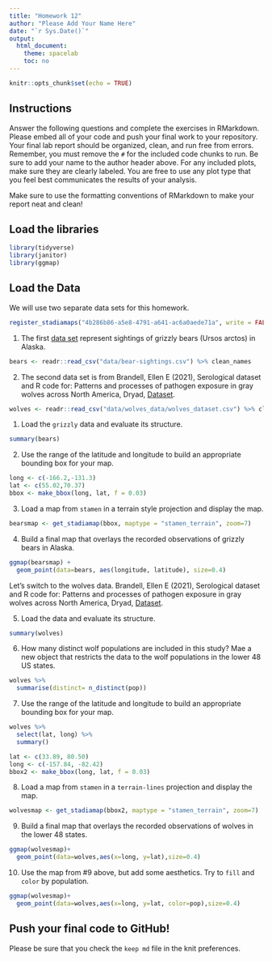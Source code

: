 ```yaml
---
title: "Homework 12"
author: "Please Add Your Name Here"
date: "`r Sys.Date()`"
output:
  html_document:
    theme: spacelab
    toc: no
---
```


```r
knitr::opts_chunk$set(echo = TRUE)
```

## Instructions
Answer the following questions and complete the exercises in RMarkdown. Please embed all of your code and push your final work to your repository. Your final lab report should be organized, clean, and run free from errors. Remember, you must remove the `#` for the included code chunks to run. Be sure to add your name to the author header above. For any included plots, make sure they are clearly labeled. You are free to use any plot type that you feel best communicates the results of your analysis.  

Make sure to use the formatting conventions of RMarkdown to make your report neat and clean!  

## Load the libraries  
```r
library(tidyverse)
library(janitor)
library(ggmap)
``` 

## Load the Data
We will use two separate data sets for this homework.  
```r
register_stadiamaps("4b286b86-a5e8-4791-a641-ac6a0aede71a", write = FALSE)
```

1. The first [data set](https://rcweb.dartmouth.edu/~f002d69/workshops/index_rspatial.html) represent sightings of grizzly bears (Ursos arctos) in Alaska.  
```r
bears <- readr::read_csv("data/bear-sightings.csv") %>% clean_names
```

2. The second data set is from Brandell, Ellen E (2021), Serological dataset and R code for: Patterns and processes of pathogen exposure in gray wolves across North America, Dryad, [Dataset](https://doi.org/10.5061/dryad.5hqbzkh51).  
```r
wolves <- readr::read_csv("data/wolves_data/wolves_dataset.csv") %>% clean_names
```

1. Load the `grizzly` data and evaluate its structure.  
```r
summary(bears)
```

2. Use the range of the latitude and longitude to build an appropriate bounding box for your map. 
```r
long <- c(-166.2,-131.3)
lat <- c(55.02,70.37)
bbox <- make_bbox(long, lat, f = 0.03)

```


3. Load a map from `stamen` in a terrain style projection and display the map.  

```r
bearsmap <- get_stadiamap(bbox, maptype = "stamen_terrain", zoom=7)
```


4. Build a final map that overlays the recorded observations of grizzly bears in Alaska.  
```r
ggmap(bearsmap) + 
  geom_point(data=bears, aes(longitude, latitude), size=0.4)
```


Let's switch to the wolves data. Brandell, Ellen E (2021), Serological dataset and R code for: Patterns and processes of pathogen exposure in gray wolves across North America, Dryad, [Dataset](https://doi.org/10.5061/dryad.5hqbzkh51).  

5. Load the data and evaluate its structure.  
```r
summary(wolves)
```

6. How many distinct wolf populations are included in this study? Mae a new object that restricts the data to the wolf populations in the lower 48 US states. 
```r
wolves %>%
  summarise(distinct= n_distinct(pop))
```

7. Use the range of the latitude and longitude to build an appropriate bounding box for your map. 
```r
wolves %>% 
  select(lat, long) %>% 
  summary()
```


```r
lat <- c(33.89, 80.50) 
long <- c(-157.84, -82.42)
bbox2 <- make_bbox(long, lat, f = 0.03)
```


8.  Load a map from `stamen` in a `terrain-lines` projection and display the map.  

```r
wolvesmap <- get_stadiamap(bbox2, maptype = "stamen_terrain", zoom=7)
```


9. Build a final map that overlays the recorded observations of wolves in the lower 48 states.  
```r
ggmap(wolvesmap)+
  geom_point(data=wolves,aes(x=long, y=lat),size=0.4)
```



10. Use the map from #9 above, but add some aesthetics. Try to `fill` and `color` by population. 
```r
ggmap(wolvesmap)+
  geom_point(data=wolves,aes(x=long, y=lat, color=pop),size=0.4)
```


## Push your final code to GitHub!
Please be sure that you check the `keep md` file in the knit preferences. 